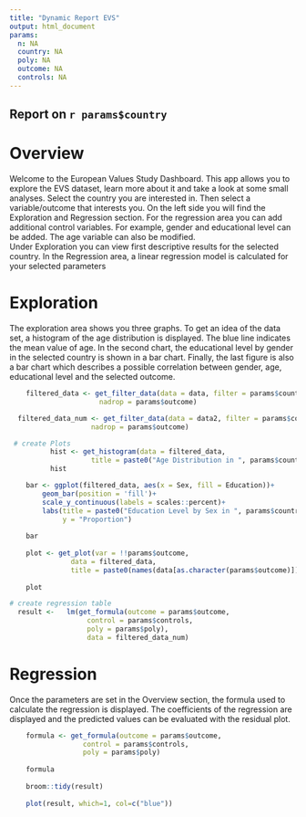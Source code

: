 ```yaml
---
title: "Dynamic Report EVS"
output: html_document
params:
  n: NA
  country: NA
  poly: NA
  outcome: NA
  controls: NA
---
```


## Report on `r params$country`

# Overview
Welcome to the European Values Study Dashboard. This app allows you to explore the EVS dataset, 
learn more about it and take a look at some small analyses. Select the country you are interested 
in. Then select a variable/outcome that interests you. On the left side you will find the Exploration 
and Regression section. For the regression area you can add additional control variables. 
For example, gender and educational level can be added. The age variable can also be modified.  
Under Exploration you can view first descriptive results for the selected country. 
In the Regression area, a linear regression model is calculated for your selected parameters

# Exploration
The exploration area shows you three graphs. To get an idea of the data set, a histogram 
of the age distribution is displayed. The blue line indicates the mean value of age. In the 
second chart, the educational level by gender in the selected country is shown in a bar chart. 
Finally, the last figure is also a bar chart which describes a possible correlation between 
gender, age, educational level and the selected outcome.


```r

    filtered_data <- get_filter_data(data = data, filter = params$country, 
                      nadrop = params$outcome)

  filtered_data_num <- get_filter_data(data = data2, filter = params$country, 
                    nadrop = params$outcome)
``` 


```r
 # create Plots
          hist <- get_histogram(data = filtered_data,
                    title = paste0("Age Distribution in ", params$country))
          hist

    bar <- ggplot(filtered_data, aes(x = Sex, fill = Education))+
        geom_bar(position = 'fill')+
        scale_y_continuous(labels = scales::percent)+
        labs(title = paste0("Education Level by Sex in ", params$country),
             y = "Proportion")
    
    bar
    
    plot <- get_plot(var = !!params$outcome, 
               data = filtered_data,
               title = paste0(names(data[as.character(params$outcome)])))
    
    plot
```

  
```r
# create regression table
  result <-   lm(get_formula(outcome = params$outcome, 
                   control = params$controls, 
                   poly = params$poly), 
                   data = filtered_data_num)
```

# Regression

Once the parameters are set in the Overview section, the formula used to calculate the 
regression is displayed. The coefficients of the regression are displayed and the predicted values can be evaluated with the residual plot.
  
```r
  
    formula <- get_formula(outcome = params$outcome, 
                  control = params$controls, 
                  poly = params$poly)
    
    formula
    
    broom::tidy(result)
  
    plot(result, which=1, col=c("blue")) 
  
```


